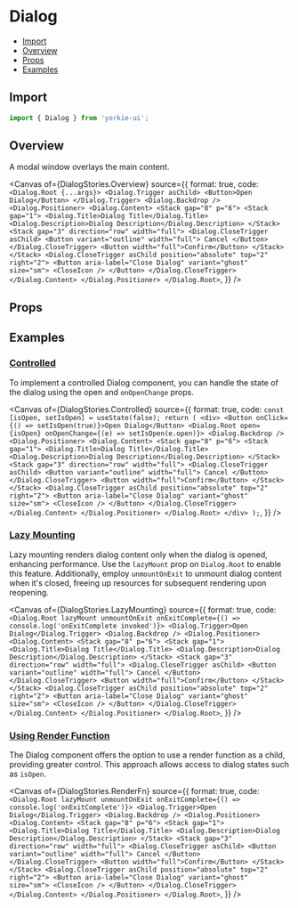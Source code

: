# Dialog


<Meta of={DialogStories} />

- [Import](#import)
- [Overview](#overview)
- [Props](#props)
- [Examples](#examples)

## Import

```jsx
import { Dialog } from 'yorkie-ui';
```

## Overview

A modal window overlays the main content.

<Canvas
  of={DialogStories.Overview}
  source={{
    format: true,
    code: `
      <Dialog.Root {...args}>
        <Dialog.Trigger asChild>
          <Button>Open Dialog</Button>
        </Dialog.Trigger>
        <Dialog.Backdrop />
        <Dialog.Positioner>
          <Dialog.Content>
            <Stack gap="8" p="6">
              <Stack gap="1">
                <Dialog.Title>Dialog Title</Dialog.Title>
                <Dialog.Description>Dialog Description</Dialog.Description>
              </Stack>
              <Stack gap="3" direction="row" width="full">
                <Dialog.CloseTrigger asChild>
                  <Button variant="outline" width="full">
                    Cancel
                  </Button>
                </Dialog.CloseTrigger>
                <Button width="full">Confirm</Button>
              </Stack>
            </Stack>
            <Dialog.CloseTrigger asChild position="absolute" top="2" right="2">
              <Button aria-label="Close Dialog" variant="ghost" size="sm">
                <CloseIcon />
              </Button>
            </Dialog.CloseTrigger>
          </Dialog.Content>
        </Dialog.Positioner>
      </Dialog.Root>
    `,
  }}
/>

## Props

<Controls />

## Examples

### [Controlled](#dialog-controlled)

To implement a controlled Dialog component, you can handle the state of the dialog using the open and `onOpenChange` props.

<Canvas
  of={DialogStories.Controlled}
  source={{
    format: true,
    code: `
      const [isOpen, setIsOpen] = useState(false);
      return (
         <div>
          <Button onClick={() => setIsOpen(true)}>Open Dialog</Button>
          <Dialog.Root open={isOpen} onOpenChange={(e) => setIsOpen(e.open)}>
            <Dialog.Backdrop />
            <Dialog.Positioner>
              <Dialog.Content>
                <Stack gap="8" p="6">
                  <Stack gap="1">
                    <Dialog.Title>Dialog Title</Dialog.Title>
                    <Dialog.Description>Dialog Description</Dialog.Description>
                  </Stack>
                  <Stack gap="3" direction="row" width="full">
                    <Dialog.CloseTrigger asChild>
                      <Button variant="outline" width="full">
                        Cancel
                      </Button>
                    </Dialog.CloseTrigger>
                    <Button width="full">Confirm</Button>
                  </Stack>
                </Stack>
                <Dialog.CloseTrigger asChild position="absolute" top="2" right="2">
                  <Button aria-label="Close Dialog" variant="ghost" size="sm">
                    <CloseIcon />
                  </Button>
                </Dialog.CloseTrigger>
              </Dialog.Content>
            </Dialog.Positioner>
          </Dialog.Root>
        </div>
      );
    `,
  }}
/>

### [Lazy Mounting](#lazy-mounting)

Lazy mounting renders dialog content only when the dialog is opened, enhancing performance. Use the `lazyMount` prop on `Dialog.Root` to enable this feature. Additionally, employ `unmountOnExit` to unmount dialog content when it's closed, freeing up resources for subsequent rendering upon reopening.

<Canvas
  of={DialogStories.LazyMounting}
  source={{
    format: true,
    code: `
      <Dialog.Root lazyMount unmountOnExit onExitComplete={() => console.log('onExitComplete invoked')}>
        <Dialog.Trigger>Open Dialog</Dialog.Trigger>
        <Dialog.Backdrop />
        <Dialog.Positioner>
          <Dialog.Content>
            <Stack gap="8" p="6">
              <Stack gap="1">
                <Dialog.Title>Dialog Title</Dialog.Title>
                <Dialog.Description>Dialog Description</Dialog.Description>
              </Stack>
              <Stack gap="3" direction="row" width="full">
                <Dialog.CloseTrigger asChild>
                  <Button variant="outline" width="full">
                    Cancel
                  </Button>
                </Dialog.CloseTrigger>
                <Button width="full">Confirm</Button>
              </Stack>
            </Stack>
            <Dialog.CloseTrigger asChild position="absolute" top="2" right="2">
              <Button aria-label="Close Dialog" variant="ghost" size="sm">
                <CloseIcon />
              </Button>
            </Dialog.CloseTrigger>
          </Dialog.Content>
        </Dialog.Positioner>
      </Dialog.Root>
    `,
  }}
/>

### [Using Render Function](#using-render-function)

The Dialog component offers the option to use a render function as a child, providing greater control. This approach allows access to dialog states such as `isOpen`.

<Canvas
  of={DialogStories.RenderFn}
  source={{
    format: true,
    code: `
      <Dialog.Root lazyMount unmountOnExit onExitComplete={() => console.log('onExitComplete')}>
        <Dialog.Trigger>Open Dialog</Dialog.Trigger>
        <Dialog.Backdrop />
        <Dialog.Positioner>
          <Dialog.Content>
            <Stack gap="8" p="6">
              <Stack gap="1">
                <Dialog.Title>Dialog Title</Dialog.Title>
                <Dialog.Description>Dialog Description</Dialog.Description>
              </Stack>
              <Stack gap="3" direction="row" width="full">
                <Dialog.CloseTrigger asChild>
                  <Button variant="outline" width="full">
                    Cancel
                  </Button>
                </Dialog.CloseTrigger>
                <Button width="full">Confirm</Button>
              </Stack>
            </Stack>
            <Dialog.CloseTrigger asChild position="absolute" top="2" right="2">
              <Button aria-label="Close Dialog" variant="ghost" size="sm">
                <CloseIcon />
              </Button>
            </Dialog.CloseTrigger>
          </Dialog.Content>
        </Dialog.Positioner>
      </Dialog.Root>
    `,
  }}
/>